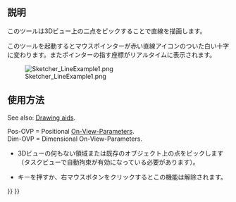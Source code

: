 <languages/>

{{Docnav
|[[Sketcher_CreatePolyline|Polyline]]
|[[Sketcher_CreateArc|Arc by center]]
|[[Sketcher_Workbench|Sketcher]]
|IconL=Sketcher_CreatePolyline.svg
|IconR=Sketcher_CreateArc.svg
|IconC=Workbench_Sketcher.svg
}}

<div class="mw-translate-fuzzy">
{{GuiCommand|Name=Sketcher CreateLine|Workbenches=[[Sketcher Workbench|Sketcher]]|MenuLocation=Sketch → Sketcher geometries → Create line|Shortcut=L|SeeAlso=[[Sketcher CreatePolyline|Sketcher Polyline]]}}
</div>

<span id="Description"></span>
==説明==

<div class="mw-translate-fuzzy">
このツールは3Dビュー上の二点をピックすることで直線を描画します。

このツールを起動するとマウスポインターが赤い直線アイコンのついた白い十字に変わります。またポインターの指す座標がリアルタイムに表示されます。
</div>

[[Image:Sketcher_LineExample1.png‎]]

<span id="Usage"></span>
<div class="mw-translate-fuzzy">
==使用方法==
</div>

See also: [[Sketcher_Workbench#Drawing_aids|Drawing aids]].

Pos-OVP = Positional [[Sketcher_Preferences#General|On-View-Parameters]]. {{Version|1.0}}<br>
Dim-OVP = Dimensional On-View-Parameters. {{Version|1.0}}

<div class="mw-translate-fuzzy">
* 3Dビューの何もない領域または既存のオブジェクト上の点をピックします（タスクビューで自動拘束が有効になっている必要があります）。
* {{KEY|ESC}}キーを押すか、右マウスボタンをクリックするとこの機能は解除されます。

{{clear}}
</div>


{{Docnav
|[[Sketcher_CreatePolyline|Polyline]]
|[[Sketcher_CreateArc|Arc by center]]
|[[Sketcher_Workbench|Sketcher]]
|IconL=Sketcher_CreatePolyline.svg
|IconR=Sketcher_CreateArc.svg
|IconC=Workbench_Sketcher.svg
}}

{{Sketcher Tools navi{{#translation:}}}}
{{Userdocnavi{{#translation:}}}}